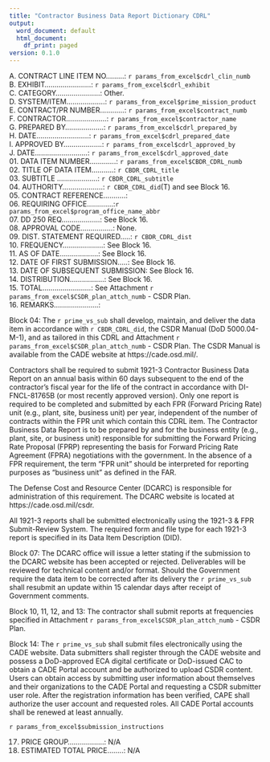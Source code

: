 ```yaml
---
title: "Contractor Business Data Report Dictionary CDRL"
output:
  word_document: default
  html_document:
    df_print: paged
version: 0.1.0
---
```


A. CONTRACT LINE ITEM NO.........: `r params_from_excel$cdrl_clin_numb`  
B. EXHIBIT.......................: `r params_from_excel$cdrl_exhibit`  
C. CATEGORY......................: Other.  
D. SYSTEM/ITEM...................: `r params_from_excel$prime_mission_product`  
E. CONTRACT/PR NUMBER............: `r params_from_excel$contract_numb`  
F. CONTRACTOR....................: `r params_from_excel$contractor_name`  
G. PREPARED BY...................: `r params_from_excel$cdrl_prepared_by`  
H. DATE..........................: `r params_from_excel$cdrl_prepared_date`  
I. APPROVED BY...................: `r params_from_excel$cdrl_approved_by`  
J. DATE..........................: `r params_from_excel$cdrl_approved_date`  
01. DATA ITEM NUMBER.............: `r params_from_excel$CBDR_CDRL_numb`  
02. TITLE OF DATA ITEM...........: `r CBDR_CDRL_title`  
03. SUBTITLE ....................: `r CBDR_CDRL_subtitle`  
04. AUTHORITY....................: `r CBDR_CDRL_did`(T) and see Block 16.  
05. CONTRACT REFERENCE...........:  
06. REQUIRING OFFICE.............:`r params_from_excel$program_office_name_abbr`  
07. DD 250 REQ...................: See Block 16.  
08. APPROVAL CODE................: None.  
09. DIST. STATEMENT REQUIRED.....: `r CBDR_CDRL_dist`  
10. FREQUENCY....................: See Block 16.  
11. AS OF DATE...................: See Block 16.  
12. DATE OF FIRST SUBMISSION.....: See Block 16.  
13. DATE OF SUBSEQUENT SUBMISSION: See Block 16.  
14. DISTRIBUTION.................: See Block 16.  
15. TOTAL........................: See Attachment `r params_from_excel$CSDR_plan_attch_numb` - CSDR Plan.  
16. REMARKS......................:  

Block 04: The `r prime_vs_sub` shall develop, maintain, and deliver the data item in accordance with `r CBDR_CDRL_did`, the CSDR Manual (DoD 5000.04-M-1), and as tailored in this CDRL and Attachment `r params_from_excel$CSDR_plan_attch_numb` - CSDR Plan. The CSDR Manual is available from the CADE website at https://cade.osd.mil/.  

Contractors shall be required to submit 1921-3 Contractor Business Data Report  on an annual basis within 60 days subsequent to the end of the contractor's fiscal year for the life of the contract in accordance with DI-FNCL-81765B (or most recently approved version). Only one report is required to be completed and submitted by each FPR (Forward Pricing Rate) unit (e.g., plant, site, business unit) per year, independent of the number of contracts within the FPR unit which contain this CDRL item. The Contractor Business Data Report is to be prepared by and for the business entity (e.g., plant, site, or business unit) responsible for submitting the Forward Pricing Rate Proposal (FPRP) representing the basis for Forward Pricing Rate Agreement (FPRA) negotiations with the government. In the absence of a FPR requirement, the term “FPR unit” should be interpreted for reporting purposes as “business unit” as defined in the FAR.  

The Defense Cost and Resource Center (DCARC) is responsible for administration of this requirement. The DCARC website is located at https://cade.osd.mil/csdr.

All 1921-3 reports shall be submitted electronically using the 1921-3 & FPR Submit-Review System. The required form and file type for each 1921-3 report is specified in its Data Item Description (DID).

Block 07: The DCARC office will issue a letter stating if the submission to the DCARC website has been accepted or rejected. Deliverables will be reviewed for technical content and/or format. Should the Government require the data item to be corrected after its delivery the `r prime_vs_sub` shall resubmit an update within 15 calendar days after receipt of Government comments.  

Block 10, 11, 12, and 13: The contractor shall submit reports at frequencies specified in Attachment `r params_from_excel$CSDR_plan_attch_numb` - CSDR Plan.  

Block 14: The `r prime_vs_sub` shall submit files electronically using the CADE website. Data submitters shall register through the CADE website and possess a DoD-approved ECA digital certificate or DoD-issued CAC to obtain a CADE Portal account and be authorized to upload CSDR content. Users can obtain access by submitting user information about themselves and their organizations to the CADE Portal and requesting a CSDR submitter user role. After the registration information has been verified, CAPE shall authorize the user account and requested roles. All CADE Portal accounts shall be renewed at least annually.  

`r params_from_excel$submission_instructions`  

17. PRICE GROUP..................: N/A
18. ESTIMATED TOTAL PRICE........: N/A
